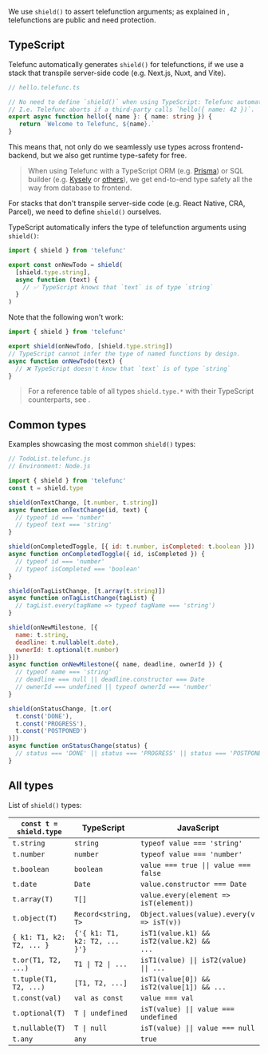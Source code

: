 
We use `shield()` to assert telefunction arguments;
as explained in <Link href="/RPC" />,
telefunctions are public and need protection.


## TypeScript

Telefunc automatically generates `shield()` for telefunctions,
if we use a stack that transpile server-side code (e.g. Next.js, Nuxt, and Vite).

```ts
// hello.telefunc.ts

// No need to define `shield()` when using TypeScript: Telefunc automatically generates `shield()`.
// I.e. Telefunc aborts if a third-party calls `hello({ name: 42 })`.
export async function hello({ name }: { name: string }) {
   return `Welcome to Telefunc, ${name}.`
}
```

This means that, not only do we seamlessly use types across frontend-backend, but we also get runtime type-safety for free.

> When using Telefunc with a TypeScript ORM (e.g. [Prisma](https://www.prisma.io/)) or SQL builder (e.g. [Kysely](https://github.com/koskimas/kysely) or [others](https://github.com/stars/brillout/lists/sql)), we get end-to-end type safety all the way from database to frontend.

For stacks that don't transpile server-side code (e.g. React Native, CRA, Parcel), we need to define `shield()` ourselves.

TypeScript automatically infers the type of telefunction arguments using `shield()`:

```ts
import { shield } from 'telefunc'

export const onNewTodo = shield(
  [shield.type.string],
  async function (text) {
    // ✅ TypeScript knows that `text` is of type `string`
  }
)
```

Note that the following won't work:

```ts
import { shield } from 'telefunc'

export shield(onNewTodo, [shield.type.string])
// TypeScript cannot infer the type of named functions by design.
async function onNewTodo(text) {
  // ❌ TypeScript doesn't know that `text` is of type `string`
}
```

> For a reference table of all types `shield.type.*` with their TypeScript counterparts,
> see <Link href="/shield#all-types" />.



## Common types

Examples showcasing the most common `shield()` types:

```js
// TodoList.telefunc.js
// Environment: Node.js

import { shield } from 'telefunc'
const t = shield.type

shield(onTextChange, [t.number, t.string])
async function onTextChange(id, text) {
  // typeof id === 'number'
  // typeof text === 'string'
}

shield(onCompletedToggle, [{ id: t.number, isCompleted: t.boolean }])
async function onCompletedToggle({ id, isCompleted }) {
  // typeof id === 'number'
  // typeof isCompleted === 'boolean'
}

shield(onTagListChange, [t.array(t.string)])
async function onTagListChange(tagList) {
  // tagList.every(tagName => typeof tagName === 'string')
}

shield(onNewMilestone, [{
  name: t.string,
  deadline: t.nullable(t.date),
  ownerId: t.optional(t.number)
}])
async function onNewMilestone({ name, deadline, ownerId }) {
  // typeof name === 'string'
  // deadline === null || deadline.constructor === Date
  // ownerId === undefined || typeof ownerId === 'number'
}

shield(onStatusChange, [t.or(
  t.const('DONE'),
  t.const('PROGRESS'),
  t.const('POSTPONED')
)])
async function onStatusChange(status) {
  // status === 'DONE' || status === 'PROGRESS' || status === 'POSTPONED'
}
```


## All types

List of `shield()` types:

`const t = shield.type` | TypeScript | JavaScript
-|-|-
`t.string` | `string` | `typeof value === 'string'`
`t.number` | `number` | `typeof value === 'number'`
`t.boolean` | `boolean` | <code>value === true &#x7c;&#x7c; value === false</code>
`t.date` | `Date` | `value.constructor === Date`
`t.array(T)` | `T[]` | `value.every(element => isT(element))`
`t.object(T)` | `Record<string, T>` | `Object.values(value).every(v => isT(v))`
`{ k1: T1, k2: T2, ... }` | <code>{'{ k1: T1, k2: T2, ... }'}</code> | <code>isT1(value.k1) && isT2(value.k2) && ...</code>
`t.or(T1, T2, ...)` | <code>T1 &#x7c; T2 &#x7c; ...</code> | <code>isT1(value) &#x7c;&#x7c; isT2(value) &#x7c;&#x7c; ...</code>
`t.tuple(T1, T2, ...)` | `[T1, T2, ...]` | `isT1(value[0]) && isT2(value[1]) && ...`
`t.const(val)` | `val as const` | `value === val`
`t.optional(T)` | <code>T &#x7c; undefined</code> | <code>isT(value) &#x7c;&#x7c; value === undefined</code>
`t.nullable(T)` | <code>T &#x7c; null</code> | <code>isT(value) &#x7c;&#x7c; value === null</code>
`t.any` | `any` | `true`
